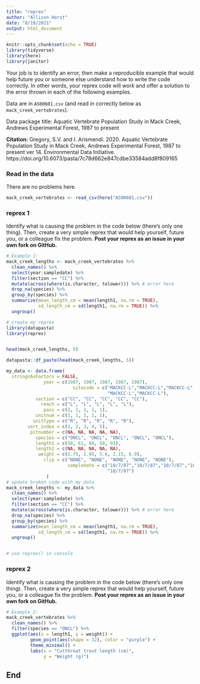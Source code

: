 ```yaml
---
title: "reprex"
author: "Allison Horst"
date: "8/19/2021"
output: html_document
---
```


```r
knitr::opts_chunk$set(echo = TRUE)
library(tidyverse)
library(here)
library(janitor)
```

Your job is to identify an error, then make a reproducible example that would help future you or someone else understand how to write the code correctly. In other words, your reprex code will *work* and offer a solution to the error thrown in each of the following examples. 

Data are in `AS00601.csv` (and read in correctly below as `mack_creek_vertebrates`). 

Data package title: Aquatic Vertebrate Population Study in Mack Creek, Andrews Experimental Forest, 1987 to present

**Citation:** Gregory, S.V. and I. Arismendi. 2020. Aquatic Vertebrate Population Study in Mack Creek, Andrews Experimental Forest, 1987 to present ver 14. Environmental Data Initiative. https://doi.org/10.6073/pasta/7c78d662e847cdbe33584add8f809165

### Read in the data 

There are no problems here. 
```r
mack_creek_vertebrates <- read_csv(here("AS00601.csv"))
```

### reprex 1

Identify what is causing the problem in the code below (there's only one thing). Then, create a very simple reprex that would help yourself, future you, or a colleague fix the problem. **Post your reprex as an issue in your own fork on GitHub.**

```r
# Example 1: 
mack_creek_lengths <- mack_creek_vertebrates %>% 
  clean_names() %>% 
  select(year:sampledate) %>% 
  filter(section == "CC") %>% 
  mutate(across(where(is.character, tolower))) %>% # error here 
  drop_na(species) %>% 
  group_by(species) %>% 
  summarize(mean_length_cm = mean(length1, na.rm = TRUE),
            sd_length_cm = sd(length1, na.rm = TRUE)) %>% 
  ungroup()
```

```r
# create my reprex 
library(datapasta)
library(reprex)


head(mack_creek_lengths, 5)

datapasta::df_paste(head(mack_creek_lengths, 5))

my_data <- data.frame(
  stringsAsFactors = FALSE,
              year = c(1987, 1987, 1987, 1987, 1987),
                         sitecode = c("MACKCC-L","MACKCC-L","MACKCC-L",
                                      "MACKCC-L","MACKCC-L"),
           section = c("CC", "CC", "CC", "CC", "CC"),
             reach = c("L", "L", "L", "L", "L"),
              pass = c(1, 1, 1, 1, 1),
           unitnum = c(1, 1, 1, 1, 1),
          unittype = c("R", "R", "R", "R", "R"),
        vert_index = c(1, 2, 3, 4, 5),
         pitnumber = c(NA, NA, NA, NA, NA),
           species = c("ONCL", "ONCL", "ONCL", "ONCL", "ONCL"),
           length1 = c(58, 61, 89, 58, 93),
           length2 = c(NA, NA, NA, NA, NA),
            weight = c(1.75, 1.95, 5.6, 2.15, 6.9),
              clip = c("NONE", "NONE", "NONE", "NONE", "NONE"),
                       sampledate = c("10/7/87","10/7/87","10/7/87","10/7/87",
                                      "10/7/87")
               )
# update broken code with my_data
mack_creek_lengths <- my_data %>% 
  clean_names() %>% 
  select(year:sampledate) %>% 
  filter(section == "CC") %>% 
  mutate(across(where(is.character, tolower))) %>% # error here 
  drop_na(species) %>% 
  group_by(species) %>% 
  summarize(mean_length_cm = mean(length1, na.rm = TRUE),
            sd_length_cm = sd(length1, na.rm = TRUE)) %>% 
  ungroup()


# use reprex() in console 
```

### reprex 2

Identify what is causing the problem in the code below (there's only one thing). Then, create a very simple reprex that would help yourself, future you, or a colleague fix the problem. **Post your reprex as an issue in your own fork on GitHub.**

```r
# Example 2:
mack_creek_vertebrates %>% 
  clean_names() %>% 
  filter(species == "ONCL") %>% 
  ggplot(aes(x = length1, y = weight)) +
         geom_point(aes(shape = 12), color = "purple") +
         theme_minimal() +
         labs(x = "Cutthroat trout length (cm)",
              y = "Weight (g)")
```

## End